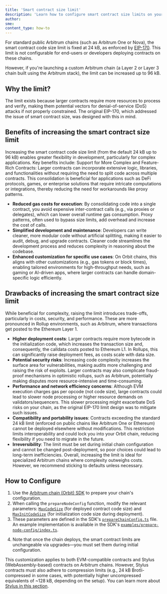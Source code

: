 ```yaml
---
title: 'Smart contract size limit'
description: 'Learn how to configure smart contract size limits on your Arbitrum chain'
author:
sme:
content_type: how-to
---
```


For standard public Arbitrum chains (such as Arbitrum One or Nova), the smart contract code size limit is fixed at 24 kB, as enforced by [EIP-170](https://eips.ethereum.org/EIPS/eip-170). This limit is not configurable for end-users or developers deploying contracts on these chains.

However, if you're launching a custom Arbitrum chain (a Layer 2 or Layer 3 chain built using the Arbitrum stack), the limit can be increased up to 96 kB.

## Why the limit?

The limit exists because larger contracts require more resources to process and verify, making them potential vectors for denial-of-service (DoS) attacks if not properly constrained. The original EIP-170, which addressed the issue of smart contract size, was designed with this in mind.

## Benefits of increasing the smart contract size limit

Increasing the smart contract code size limit (from the default 24 kB up to 96 kB) enables greater flexibility in development, particularly for complex applications. Key benefits include:
Support for More Complex and Feature-Rich Contracts: Larger contracts can incorporate extensive logic, libraries, and functionalities without requiring the need to split code across multiple contracts. This consolidation is beneficial for applications such as DeFi protocols, games, or enterprise solutions that require intricate computations or integrations, thereby reducing the need for workarounds like proxy patterns.

- **Reduced gas costs for execution**: By consolidating code into a single contract, you avoid expensive inter-contract calls (e.g., via proxies or delegates), which can lower overall runtime gas consumption. Proxy patterns, often used to bypass size limits, add overhead and increase the cost of calls.
- **Simplified development and maintenance**: Developers can write cleaner, more modular code without artificial splitting, making it easier to audit, debug, and upgrade contracts. Cleaner code streamlines the development process and reduces complexity in reasoning about the codebase.
- **Enhanced customization for specific use cases**: On Orbit chains, this aligns with other customizations (e.g., gas tokens or block times), enabling tailored environments for high-throughput needs, such as gaming or AI-driven apps, where larger contracts can handle domain-specific logic efficiently.

## Drawbacks of increasing the smart contract size limit

While beneficial for complexity, raising the limit introduces trade-offs, particularly in costs, security, and performance. These are more pronounced in Rollup environments, such as Arbitrum, where transactions get posted to the Ethereum Layer 1.

- **Higher deployment costs**: Larger contracts require more bytecode in the initialization code, which increases the transaction size and, consequently, the calldata costs posted to Ethereum L1. In Rollups, this can significantly raise deployment fees, as costs scale with data size.
- **Potential security risks**: Increasing code complexity increases the surface area for vulnerabilities, making audits more challenging and raising the risk of exploits. Larger contracts may also complicate fraud-proof mechanisms in optimistic rollups, such as Arbitrum, potentially making disputes more resource-intensive and time-consuming.
- **Performance and network efficiency concerns**: Although EVM execution charges gas per opcode (not code size), large contracts could lead to slower node processing or higher resource demands on validators/sequencers. This slower processing might exacerbate DoS risks on your chain, as the original EIP-170 limit design was to mitigate such issues.
- **Compatibility and portability issues**: Contracts exceeding the standard 24 kB limit (enforced on public chains like Arbitrum One or Ethereum) cannot be deployed elsewhere without modifications. This restriction limits interoperability and could lock you into your Orbit chain, reducing flexibility if you need to migrate in the future.
- **Irreversibility**: The limit must be set during initial chain configuration and cannot be changed post-deployment, so poor choices could lead to long-term inefficiencies.
  Overall, increasing the limit is ideal for specialized Arbitrum chains where complexity outweighs costs. However, we recommend sticking to defaults unless necessary.

## How to Configure

1. Use the [Arbitrum chain (Orbit) SDK](https://github.com/OffchainLabs/arbitrum-orbit-sdk) to prepare your chain's configuration.
2. When calling the `prepareNodeConfig` function, modify the relevant parameters: [`MaxCodeSize`](https://github.com/OffchainLabs/arbitrum-orbit-sdk/blob/9fd3d39504832f94a31d9c5773f4514bd7be6eee/src/prepareChainConfig.ts#L29) (for deployed contract code size) and [`MaxInitCodeSize`](https://github.com/OffchainLabs/arbitrum-orbit-sdk/blob/9fd3d39504832f94a31d9c5773f4514bd7be6eee/src/prepareChainConfig.ts#L30) (for initialization code size during deployment).
3. These parameters are defined in the SDK's [`prepareChainConfig.ts`](https://github.com/OffchainLabs/arbitrum-orbit-sdk/blob/main/src/prepareChainConfig.ts#L29) file. An example implementation is available in the SDK's [`examples/prepare-node-config/index.ts`](https://github.com/OffchainLabs/arbitrum-orbit-sdk/blob/main/examples/prepare-node-config/index.ts).
<!-- I'm not sure this example above in #3 is correct -->
4. Note that once the chain deploys, the smart contract limits are unchangeable via upgrades—you must set them during initial configuration.

This customization applies to both EVM-compatible contracts and Stylus (WebAssembly-based) contracts on Arbitrum chains. However, Stylus contracts must also adhere to compression limits (e.g., 24 kB Brotli-compressed in some cases, with potentially higher uncompressed equivalents of ~128 kB, depending on the setup). You can learn more about [Stylus in this section](/stylus/gentle-introduction.mdx).
